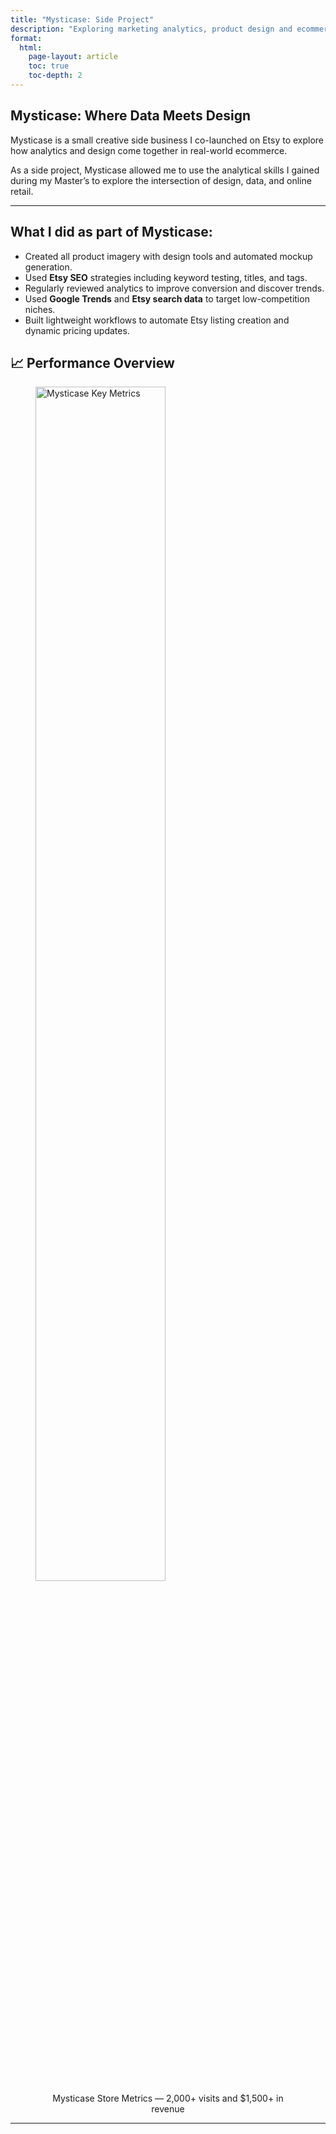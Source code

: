 ```yaml
---
title: "Mysticase: Side Project"
description: "Exploring marketing analytics, product design and ecommerce experimentation through a side business on Etsy."
format:
  html:
    page-layout: article
    toc: true
    toc-depth: 2
---
```


## Mysticase: Where Data Meets Design

Mysticase is a small creative side business I co-launched on Etsy to explore how analytics and design come together in real-world ecommerce.

As a side project, Mysticase allowed me to use the analytical skills I gained during my Master's to explore the intersection of design, data, and online retail.

---

## What I did as part of Mysticase:

- Created all product imagery with design tools and automated mockup generation.  
- Used **Etsy SEO** strategies including keyword testing, titles, and tags.  
- Regularly reviewed analytics to improve conversion and discover trends.  
- Used **Google Trends** and **Etsy search data** to target low-competition niches.
- Built lightweight workflows to automate Etsy listing creation and dynamic pricing updates.

## 📈 Performance Overview

<figure>
  <img src="files/mysticase_kpi_overview.png" alt="Mysticase Key Metrics" width="70%">
  <figcaption style="text-align:center;">
    Mysticase Store Metrics — 2,000+ visits and $1,500+ in revenue
  </figcaption>
</figure>

---

